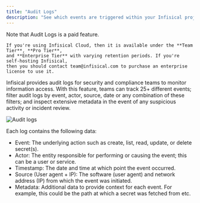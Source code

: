 ```yaml
---
title: "Audit Logs"
description: "See which events are triggered within your Infisical project."
---
```


<Info>
    Note that Audit Logs is a paid feature.

    If you're using Infisical Cloud, then it is available under the **Team Tier**, **Pro Tier**,
    and **Enterprise Tier** with varying retention periods. If you're self-hosting Infisical,
    then you should contact team@infisical.com to purchase an enterprise license to use it.
</Info>

Infisical provides audit logs for security and compliance teams to monitor information access.
With this feature, teams can track 25+ different events;
filter audit logs by event, actor, source, date or any combination of these filters;
and inspect extensive metadata in the event of any suspicious activity or incident review.

![Audit logs](../../images/platform/audit-logs/audit-logs-table.png)

Each log contains the following data:

- Event: The underlying action such as create, list, read, update, or delete secret(s).
- Actor: The entity responsible for performing or causing the event; this can be a user or service.
- Timestamp: The date and time at which point the event occurred.
- Source (User agent + IP): The software (user agent) and network address (IP) from which the event was initiated.
- Metadata: Additional data to provide context for each event. For example, this could be the path at which a secret was fetched from etc.
